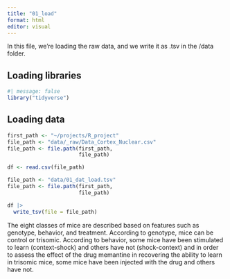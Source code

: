 ```yaml
---
title: "01_load"
format: html
editor: visual
---
```


In this file, we're loading the raw data, and we write it as .tsv in the /data folder.

## Loading libraries

```r
#| message: false
library("tidyverse")
```

## Loading data

```r
first_path <- "~/projects/R_project"
file_path <- "data/_raw/Data_Cortex_Nuclear.csv" 
file_path <- file.path(first_path, 
                       file_path)

df <- read.csv(file_path)
```

```r
file_path <- "data/01_dat_load.tsv"
file_path <- file.path(first_path, 
                       file_path)

df |>
  write_tsv(file = file_path)
```

The eight classes of mice are described based on features such as genotype, behavior, and treatment. According to genotype, mice can be control or trisomic. According to behavior, some mice have been stimulated to learn (context-shock) and others have not (shock-context) and in order to assess the effect of the drug memantine in recovering the ability to learn in trisomic mice, some mice have been injected with the drug and others have not.
